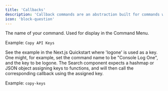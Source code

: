 ```yaml
---
title: 'Callbacks'
description: 'Callback commands are an abstraction built for commands which execute custom JavaScript functions in the current user context.'
icon: 'block-question'
---
```


<ResponseField name="name" type="string" required>
The name of your command. Used for display in the Command Menu.

Example: `Copy API Keys`

</ResponseField>

<ResponseField name="key" type="string" required>
See the example in the Next.js Quickstart where 'logone' is used as a key. One might, for example, set the command name to be "Console Log One", and the key to be logone. The Search component expects a hashmap or JSON object assigning keys to functions, and will then call the corresponding callback using the assigned key.

Example: `copy-keys`
</ResponseField>